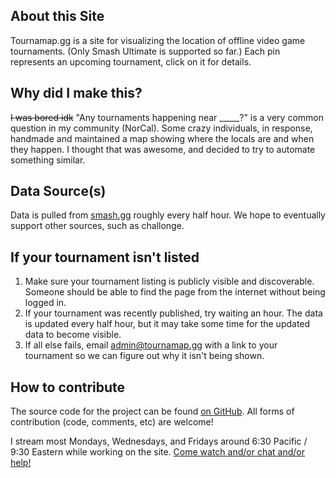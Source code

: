 ## About this Site

Tournamap.gg is a site for visualizing the location of offline video
game tournaments. (Only Smash Ultimate is supported so far.) Each pin
represents an upcoming tournament, click on it for details.

## Why did I make this?

<s>I was bored idk</s> "Any tournaments happening near _____?" is a very common
question in my community (NorCal). Some crazy individuals, in response, handmade
and maintained a map showing where the locals are and when they happen. I thought
that was awesome, and decided to try to automate something similar.

## Data Source(s)

Data is pulled from [smash.gg](https://smash.gg) roughly
every half hour. We hope to eventually support other sources, such as
challonge.

## If your tournament isn't listed

1. Make sure your tournament listing is publicly visible and
   discoverable. Someone should be able to find the page from the
   internet without being logged in.
2. If your tournament was recently published, try waiting an hour. The
   data is updated every half hour, but it may take some time for the
   updated data to become visible.
3. If all else fails, email [admin@tournamap.gg](mailto:admin@tournamap.gg)
   with a link to your tournament so we can figure out why it isn't being shown.

## How to contribute

The source code for the project can be found [on GitHub](https://github.com/perrycate/tournamap). All forms of contribution (code, comments, etc) are welcome!

I stream most Mondays, Wednesdays, and Fridays around 6:30 Pacific /
9:30 Eastern while working on the site.
[Come watch and/or chat and/or help!](https://twitch.tv/graviddd)
